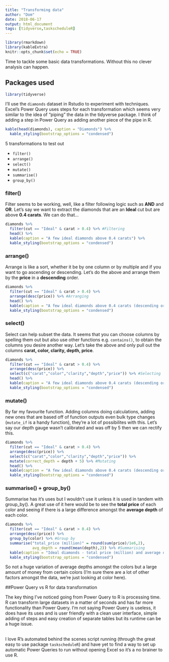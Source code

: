 ```yaml
---
title: "Transforming data"
author: "Dom"
date: 2018-06-17
output: html_document
tags: [tidyverse,taskscheduleR]
---
```


```r
library(rmarkdown)
library(kableExtra)
knitr::opts_chunk$set(echo = TRUE)
```
Time to tackle some basic data transformations. Without this no clever analysis can happen.
\  

## Packages used
```r
library(tidyverse)
```

I'll use the ``diamonds`` dataset in Rstudio to experiment with techniques. Excel's Power Query uses steps for each transformation which seems very similar to the idea of "piping" the data in the tidyverse package. I think of adding a step in Power Query as adding another piece of the pipe in R.

```r
kable(head(diamonds), caption = "Diamonds") %>%
  kable_styling(bootstrap_options = "condensed")
```

5 transformations to test out

* ``filter()``
* ``arrange()``
* ``select()``
* ``mutate()``
* ``summarise()``
* ``group_by()``

### filter()

Filter seems to be working, well, like a filter following logic such as **AND** and **OR**. Let's say we want to extract the diamonds that are an **Ideal** cut but are above **0.4 carats**. We can do that...

```r
diamonds %>%
  filter(cut == "Ideal" & carat > 0.4) %>% #Filtering
  head() %>%
  kable(caption = "A few ideal diamonds above 0.4 carats") %>%
  kable_styling(bootstrap_options = "condensed")
```

### arrange()

Arrange is like a sort, whether it be by one column or by multiple and if you want to go ascending or descending. Let's do the above and arrange them by the **price** in a **descending** order.

```r
diamonds %>%
  filter(cut == "Ideal" & carat > 0.4) %>%
  arrange(desc(price)) %>% #Arranging
  head() %>%
  kable(caption = "A few ideal diamonds above 0.4 carats (descending order)") %>%
  kable_styling(bootstrap_options = "condensed")
```

### select()

Select can help subset the data. It seems that you can choose columns by spelling them out but also use other functions e.g. ``contains()``, to obtain the columns you desire another way. Let's take the above and only pull out the columns **carat, color, clarity, depth, price**.

```r
diamonds %>%
  filter(cut == "Ideal" & carat > 0.4) %>%
  arrange(desc(price)) %>%
  select(c("carat","color","clarity","depth","price")) %>% #Selecting
  head() %>%
  kable(caption = "A few ideal diamonds above 0.4 carats (descending order)") %>%
  kable_styling(bootstrap_options = "condensed")
```

### mutate()

By far my favourite function. Adding columns doing calculations, adding new ones that are based off of function outputs even bulk type changes (``mutate_if`` is a handy function), they're a lot of possibilites with this. Let's say our depth gauge wasn't calibrated and was off by 5 then we can rectify this.

```r
diamonds %>%
  filter(cut == "Ideal" & carat > 0.4) %>%
  arrange(desc(price)) %>%
  select(c("carat","color","clarity","depth","price")) %>%
  mutate(correct_depth = depth + 5) %>% #Mutating
  head() %>%
  kable(caption = "A few ideal diamonds above 0.4 carats (descending order), correct depth") %>%
  kable_styling(bootstrap_options = "condensed")
```

### summarise() + group_by()

Summarise has it's uses but I wouldn't use it unless it is used in tandem with group_by(). A great use of it here would be to see the **total price** of each color and seeing if there is a large difference amongst the **average depth** of each color.

```r
diamonds %>%
  filter(cut == "Ideal" & carat > 0.4) %>%
  arrange(desc(price)) %>%
  group_by(color) %>% #Group by 
  summarise("total_price (million)" = round(sum(price)/1e6,2), 
            avg_depth = round(mean(depth),2)) %>% #Summarising
  kable(caption = "Ideal diamonds - total price (million) and average depth by color ") %>%
  kable_styling(bootstrap_options = "condensed")
```
So not a huge variation of average depths amongst the colors but a large amount of money from certain colors (I'm sure there are a lot of other factors amongst the data, we're just looking at color here).

##Power Query vs R for data transformation

The key thing I've noticed going from Power Query to R is processing time. R can transform large datasets in a matter of seconds and has far more functionality than Power Query. I'm not saying Power Query is useless, it does have its uses and is user friendly with a clean user interface, simple adding of steps and easy creation of separate tables but its runtime can be a huge issue.  
\

I love R's automated behind the scenes script running (through the great easy to use package ``taskscheduleR``) and have yet to find a way to set up automatic Power Queries to run without opening Excel so it's a no brainer to use R.

